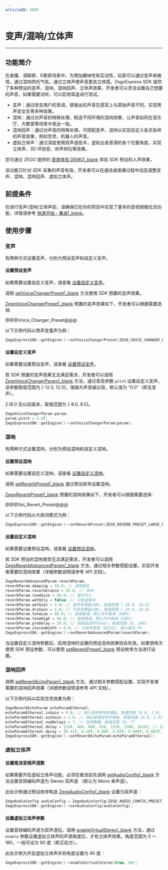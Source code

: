 ```yaml
---
articleID: 6895
---
```

# 变声/混响/立体声

- - -

## 功能简介

在直播、语聊房、K歌房场景中，为增加趣味性和互动性，玩家可以通过变声来搞怪，通过混响烘托气氛，通过立体声使声音更具立体感。ZegoExpress SDK 提供了多种预设的变声、混响、混响回声、立体声效果，开发者可以灵活设置自己想要的声音，如果需要试听，可以启用耳返进行测试。

* 变声：通过改变用户的音调，使输出的声音在感官上与原始声音不同，实现男声变女生等多种效果。
* 混响：通过对声音的特殊处理，制造不同环境的混响效果，让声音如同在音乐厅、大教堂等场景中发出一般。
* 混响回声：通过对声音的特殊处理，可搭配变声、混响以实现自定义各式各样的声音效果，例如空灵，机器人的声音。
* 虚拟立体声：通过深度使用双声道技术，虚拟出发音源的各个位置角度，实现立体声、3D 环绕音、听声辩位等效果。

您可通过 ZEGO 提供的 [音效体验 DEMO\|_blank](https://www.zego.im/audio-demo) 体验 SDK 预设的人声效果。

<div class="mk-hint">

该功能只针对 SDK 采集的声音有效，开发者可以在通话或直播过程中动态调整变声、混响、混响回声、虚拟立体声。
</div>

## 前提条件

在进行变声/混响/立体声前，请确保已在你的项目中实现了基本的音视频推拉流功能，详情请参考 [快速开始 - 集成\|_blank](#7351)。

## 使用步骤

### 变声

有两种方式设置变声，分别为预设变声和自定义变声。

#### 设置预设变声

<div class="mk-hint">


如果需要设置自定义变声，请查看 [设置自定义变声](!AudioAdvanced/AudioEffects#3_1_2)。
</div>

调用 [setVoiceChangerPreset\|_blank](/zh/api?doc=Express_Video_SDK_API~CPP_linux~class~zego-express-i-zego-express-engine#set-voice-changer-preset) 方法使用 SDK 预置的变声效果。

[ZegoVoiceChangerPreset\|_blank](@-ZegoVoiceChangerPreset) 预置的变声效果如下，开发者可以根据需要选择:

@@@Voice_Changer_Preset@@@

以下示例代码以男声变童声为例：

```cpp
ZegoExpressSDK::getEngine()->setVoiceChangerPreset(ZEGO_VOICE_CHANGER_PRESET_MEN_TO_CHILD);
```

#### 设置自定义变声

<div class="mk-hint">


如果需要设置预设变声，请查看 [设置预设变声](!AudioAdvanced/AudioEffects#3_1_1)。
</div>

若 SDK 预置的变声效果无法满足需求，开发者可以调用 [ZegoVoiceChangerParam\|_blank](/zh/api?doc=Express_Video_SDK_API~CPP_linux~struct~zego-express-zego-voice-changer-param#zego-voice-changer-param) 方法，通过音高参数 `pitch` 设置自定义变声，该参数取值范围为 [-12.0, 12.0]，值越大声音越尖锐，默认值为 “0.0”（即无变声）。

<div class=mk-warning>
2.18.0 及以前版本，取值范围为 [-8.0, 8.0]。
</div>

```cpp
ZegoVoiceChangerParam param;
param.pitch = 2.0f;
ZegoExpressSDK::getEngine()->setVoiceChangerParam(param); 
```

### 混响

有两种方式设置混响，分别为预设混响和自定义混响。

#### 设置预设混响

<div class="mk-hint">


如果需要设置自定义混响，请查看 [设置自定义混响](!AudioAdvanced/AudioEffects#3_2_2)。
</div>

调用 [setReverbPreset\|_blank](/zh/api?doc=Express_Video_SDK_API~CPP_linux~class~zego-express-i-zego-express-engine#set-reverb-preset) 通过预设枚举设置混响。

[ZegoReverbPreset\|_blank](@-ZegoReverbPreset) 预置的混响效果如下，开发者可以根据需要选择:

@@@Set_Revert_Preset@@@


以下示例代码以大房间模式为例：
```cpp
ZegoExpressSDK::getEngine()->setReverbPreset(ZEGO_REVERB_PRESET_LARGE_ROOM);
```

#### 设置自定义混响

<div class="mk-hint">


如果需要设置预设混响，请查看 [设置预设混响](!AudioAdvanced/AudioEffects#3_2_1)。
</div>

若 SDK 预设的混响类型无法满足需求，开发者可以调用 [ZegoReverbAdvancedParam\|_blank](/zh/api?doc=Express_Video_SDK_API~CPP_linux~struct~zego-express-zego-reverb-advanced-param#zego-reverb-advanced-param) 方法，通过相关参数搭配设置，实现开发者需要的混响效果（详细参数说明请参考 API 文档）。

```cpp
ZegoReverbAdvancedParam reverbParam;
reverbParam.damping = 50.0; // 混响阻尼
reverbParam.reverberance = 50.0; // 余响
reverbParam.roomSize = 50.0; // 房间大小
reverbParam.wetOnly = false; // 只有湿信号
reverbParam.wetGain = 5.0; // 湿信号增益(dB)，取值范围 [-20.0, 10.0]
reverbParam.dryGain = 5.0; // 干信号增益(dB)，取值范围 [-20.0, 10.0]
reverbParam.toneLow = 80.0; // 低频衰减，默认为不衰减（100%）
reverbParam.toneHigh = 80.0; // 高频衰减，默认为不衰减（100%）
reverbParam.preDelay = 20.0; // 初始延迟时间(ms)。取值范围 [0, 200]
reverbParam.stereoWidth = 0.0; // 立体声宽度（百分比），默认值为 0%
ZegoExpressSDK::getEngine()->setReverbAdvancedParam(reverbParam);
```


<div class="mk-warning">

当设置自定义混响参数后，启用混响时设置的预设混响效果则会失效。如果想再次使用 SDK 预设参数，可以使用 [setReverbPreset\|_blank](/zh/api?doc=Express_Video_SDK_API~CPP_linux~class~zego-express-i-zego-express-engine#set-reverb-preset) 预设枚举方法进行设置。
</div>

### 混响回声

调用 [setReverbEchoParam\|_blank](/zh/api?doc=Express_Video_SDK_API~CPP_linux~class~zego-express-i-zego-express-engine#set-reverb-echo-param) 方法，通过相关参数搭配设置，实现开发者需要的混响回声效果（详细参数说明请参考 API 文档）。

以下示例代码以实现空灵效果为例：

```cpp
ZegoReverbEchoParam echoParamEthereal;
echoParamEthereal.inGain = 0.8; // 输入音频信号的增益，取值范围 [0.0, 1.0]
echoParamEthereal.outGain = 1.0; // 输出音频信号的增益，取值范围 [0.0, 1.0]
echoParamEthereal.numDelays = 7; // 回声数量，取值范围 [0, 7]
echoParamEthereal.delay = {230, 460, 690, 920, 1150, 1380, 1610}; // 回声信号分别的延时
echoParamEthereal.decay = {0.41f, 0.18f, 0.08f, 0.03f, 0.009f, 0.003f, 0.001f}; // 回声信号分别的衰减系数
ZegoExpressSDK::getEngine()->setReverbEchoParam(echoParamEthereal);
```

### 虚拟立体声

#### 设置推流音频声道数

如果需要开启虚拟立体声功能，必须在推流前先调用 [setAudioConfig\|_blank](/zh/api?doc=Express_Video_SDK_API~CPP_linux~class~zego-express-i-zego-express-engine#set-audio-config) 方法设置音频编码声道为 Stereo 双声道 （默认为 Mono 单声道）。

此处示例通过预设枚举构造 [ZegoAudioConfig\|_blank](/zh/api?doc=Express_Video_SDK_API~CPP_linux~struct~zego-express-zego-audio-config#zego-audio-config) 设置为双声道：

```cpp
ZegoAudioConfig audioConfig = ZegoAudioConfig(ZEGO_AUDIO_CONFIG_PRESET_STANDARD_QUALITY_STEREO);
ZegoExpressSDK::getEngine()->setAudioConfig(audioConfig);
```

#### 设置虚拟立体声参数

设置音频编码声道为双声道后，调用 [enableVirtualStereo\|_blank](/zh/api?doc=Express_Video_SDK_API~CPP_linux~class~zego-express-i-zego-express-engine#enable-virtual-stereo) 方法，通过 `enable` 参数设置虚拟立体声的声源角度后，才有立体声效果。角度范围为 0 ～ 180，一般可设为 90 度（即正前方）。

此处示例为开启虚拟立体声并将角度设置为 90 度：

```cpp
ZegoExpressSDK::getEngine()->enableVirtualStereo(true, 90);
```
